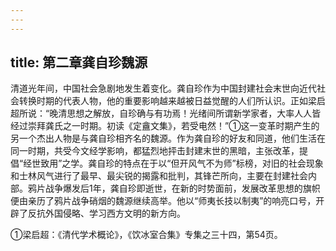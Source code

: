 ```yaml
---
---
---
```

title: 第二章龚自珍魏源
---



清道光年间，中国社会急剧地发生着变化。龚自珍作为中国封建社会末世向近代社会转换时期的代表人物，他的重要影响越来越被日益觉醒的人们所认识。正如梁启超所说：“晚清思想之解放，自珍确与有功焉！光绪间所谓新学家者，大率人人皆经过崇拜龚氏之一时期。初读《定盦文集》，若受电然！”①这一变革时期产生的另一个杰出人物是与龚自珍相齐名的魏源。作为龚自珍的好友和同道，他们生活在同一时期，共受今文经学影响，都猛烈地抨击封建末世的黑暗，主张改革，提倡“经世致用”之学。龚自珍的特点在于以“但开风气不为师”标榜，对旧的社会现象和士林风气进行了最早、最尖锐的揭露和批判，其锋芒所向，主要在封建社会内部。鸦片战争爆发后1年，龚自珍即逝世，在新的时势面前，发展改革思想的旗帜便由亲历了鸦片战争硝烟的魏源继续高举。他以“师夷长技以制夷”的响亮口号，开辟了反抗外国侵略、学习西方文明的新方向。

①梁启超：《清代学术概论》，《饮冰室合集》专集之三十四，第54页。